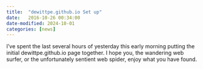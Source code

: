 ```yaml
---
title:  "dewittpe.github.io Set up"
date:   2016-10-26 00:34:00
date-modified: 2024-10-01
categories: [news]
---
```


I've spent the last several hours of yesterday this early morning putting the
initial dewittpe.github.io page together.  I hope you, the wandering web surfer,
or the unfortunately sentient web spider, enjoy what you have found.
